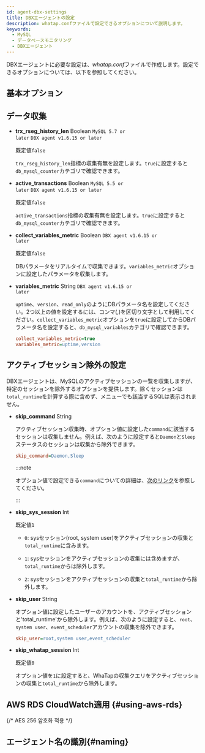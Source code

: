 ```yaml
---
id: agent-dbx-settings
title: DBXエージェントの設定
description: whatap.confファイルで設定できるオプションについて説明します。
keywords:
  - MySQL
  - データベースモニタリング
  - DBXエージェント
---
```



DBXエージェントに必要な設定は、*whatap.conf*ファイルで作成します。設定できるオプションについては、以下を参照してください。

## 基本オプション


<Dbagentdbxbasicoption />

## データ収集


<Dbagentsettingdatacollection />

- **trx_rseg_history_len** <span class='type'>Boolean</span> <code class="my">MySQL 5.7 or later</code> <code class="my">DBX agent v1.6.15 or later</code>

  既定値`false`

  `trx_rseg_history_len`指標の収集有無を設定します。`true`に設定すると`db_mysql_counter`カテゴリで確認できます。

- **active_transactions** <span class='type'>Boolean</span> <code class="my">MySQL 5.5 or later</code> <code class="my">DBX agent v1.6.15 or later</code>

  既定値`false`

  `active_transactions`指標の収集有無を設定します。`true`に設定すると`db_mysql_counter`カテゴリで確認できます。

- **collect_variables_metric** <span class='type'>Boolean</span> <code class="my">DBX agent v1.6.15 or later</code>

  既定値`false`

  DBパラメータをリアルタイムで収集できます。`variables_metric`オプションに設定したパラメータを収集します。

- **variables_metric** <span class='type'>String</span> <code class="my">DBX agent v1.6.15 or later</code>

  `uptime`、`version`、`read_only`のようにDBパラメータ名を設定してください。2つ以上の値を設定するには、コンマ(,)を区切り文字として利用してください。`collect_variables_metric`オプションを`true`に設定してからDBパラメータ名を設定すると、`db_mysql_variables`カテゴリで確認できます。

  ```ini title="whatap.conf"
  collect_variables_metric=true
  variables_metric=uptime,version
  ```

## アクティブセッション除外の設定

DBXエージェントは、MySQLのアクティブセッションの一覧を収集しますが、特定のセッションを除外するオプションを提供します。除くセッションは`total_runtime`を計算する際に含めず、<Cmdname sid="side_dbSqlStat" className="uitext" />メニューでも該当するSQLは表示されません。

- **skip_command** <span class='type'>String</span>

  アクティブセッション収集時、オプション値に設定した`command`に該当するセッションは収集しません。例えば、次のように設定すると`Daemon`と`Sleep`ステータスのセッションは収集から除外できます。

  ```ini title="whatap.conf"
  skip_command=Daemon,Sleep
  ```

  :::note

  オプション値で設定できる`command`についての詳細は、[次のリンク](https://dev.mysql.com/doc/refman/8.4/en/thread-commands.html)を参照してください。

  :::

- **skip_sys_session** <span class='type'>Int</span>

  既定値`1`

  - `0`: sysセッション(root, system user)をアクティブセッションの収集と`total_runtime`に含みます。

  - `1`: sysセッションをアクティブセッションの収集には含めますが、`total_runtime`からは除外します。 

  - `2`: sysセッションをアクティブセッションの収集と`total_runtime`から除外します。

- **skip_user** <span class='type'>String</span>

  オプション値に設定したユーザーのアカウントを、アクティブセッションと'total_runtime'から除外します。例えば、次のように設定すると、`root`、`system user`、`event_scheduler`アカウントの収集を除外できます。

  ```ini title="whatap.conf"
  skip_user=root,system user,event_scheduler
  ```

- **skip_whatap_session** <span class='type'>Int</span>

  既定値`0`

  オプション値を`1`に設定すると、WhaTapの収集クエリをアクティブセッションの収集と`total_runtime`から除外します。

## AWS RDS CloudWatch適用 {#using-aws-rds}

<AWSRDSdesc name='db_mysql_counter' />


<Dbagentaws />

{/* AES 256 암호화 적용 */}

<Dbaes256encrypt />

## エージェント名の識別{#naming}


<Dbsettingagentnamedetails />


<Dbagentdbxnaming />
